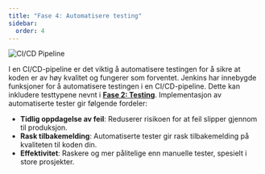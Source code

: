 ```yaml
---
title: "Fase 4: Automatisere testing"
sidebar:
  order: 4
---
```


![CI/CD Pipeline](../../../../../public/images/CICD/AutoTest.png)

I en CI/CD-pipeline er det viktig å automatisere testingen for å sikre at koden er av høy kvalitet og fungerer som forventet.
Jenkins har innebygde funksjoner for å automatisere testingen i en CI/CD-pipeline. Dette kan inkludere testtypene nevnt i **[Fase 2: Testing](../../ci/test)**. Implementasjon av automatiserte tester gir følgende fordeler:

- **Tidlig oppdagelse av feil**: Reduserer risikoen for at feil slipper gjennom til produksjon.
- **Rask tilbakemelding**: Automatiserte tester gir rask tilbakemelding på kvaliteten til koden din.
- **Effektivitet**: Raskere og mer pålitelige enn manuelle tester, spesielt i store prosjekter.


<SelectCorrect
  question="Hva er formålet med å automatisere testingen i en CI/CD-pipeline?"
  correct="For å sikre at koden er av høy kvalitet og fungerer som forventet."
  wrong1="For å teste koden i et realistisk miljø før den rulles ut til produksjon."
  wrong2="For å overvåke ytelsen og tilstanden til applikasjonen."
/>


<LikeThisPage />
